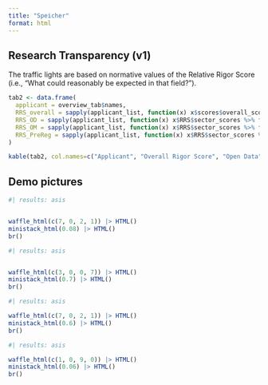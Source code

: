 ```yaml
---
title: "Speicher"
format: html
---
```


## Research Transparency (v1)

The traffic lights are based on normative values of the Relative Rigor Score (i.e., "What could reasonably be expected in that field?").

```r

tab2 <- data.frame(
  applicant = overview_tab$names,
  RRS_overall = sapply(applicant_list, function(x) x$scores$overall_score) |> cut2(RRS_norms) |> dot(),
  RRS_OD = sapply(applicant_list, function(x) x$RRS$sector_scores %>% filter(category == "Open Data") %>% pull(rel_score)) |> cut2(OD_norms) |> dot(),
  RRS_OM = sapply(applicant_list, function(x) x$RRS$sector_scores %>% filter(category == "Open Materials") %>% pull(rel_score)) |> cut2(OM_norms) |> dot(),
  RRS_PreReg = sapply(applicant_list, function(x) x$RRS$sector_scores %>% filter(category == "Preregistration") %>% pull(rel_score)) |> cut2(PreReg_norms) |> dot()
)

kable(tab2, col.names=c("Applicant", "Overall Rigor Score", "Open Data", "Open Materials", "Preregistration &<br>Replication"), escape=FALSE)
```


## Demo pictures

```r
#| results: asis


waffle_html(c(7, 0, 2, 1)) |> HTML()
ministack_html(0.08) |> HTML()
br()
```

```r
#| results: asis


waffle_html(c(3, 0, 0, 7)) |> HTML()
ministack_html(0.7) |> HTML()
br()
```

```r
#| results: asis

waffle_html(c(7, 0, 2, 1)) |> HTML()
ministack_html(0.6) |> HTML()
br()
```

```r
#| results: asis

waffle_html(c(1, 0, 9, 0)) |> HTML()
ministack_html(0.06) |> HTML()
br()
```
